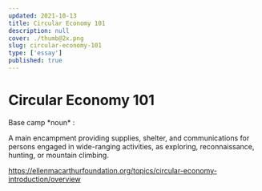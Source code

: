 ```yaml
---
updated: 2021-10-13
title: Circular Economy 101
description: null
cover: ./thumb@2x.png
slug: circular-economy-101
type: ['essay']
published: true
---
```


# Circular Economy 101

<SimpleCard width="700px">

<p>
Base camp *noun* :

A main encampment providing supplies, shelter, and communications for persons engaged in wide-ranging activities, as exploring, reconnaissance, hunting, or mountain climbing.</p>

</SimpleCard>

https://ellenmacarthurfoundation.org/topics/circular-economy-introduction/overview
